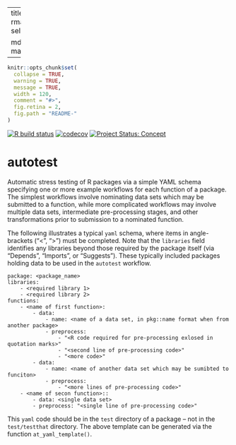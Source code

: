 
---
title: "autotest"
output:
  rmarkdown::html_vignette:
    self_contained: no

  md_document:
    variant: markdown_github
---

<!-- README.md is generated from README.Rmd. Please edit that file -->

```r
knitr::opts_chunk$set(
  collapse = TRUE,
  warning = TRUE,
  message = TRUE,
  width = 120,
  comment = "#>",
  fig.retina = 2,
  fig.path = "README-"
)
```

<!-- badges: start -->

[![R build
status](https://github.com/mpadge/autotest/workflows/R-CMD-check/badge.svg)](https://github.com/mpadge/autotest/actions?query=workflow%3AR-CMD-check)
[![codecov](https://codecov.io/gh/mpadge/autotest/branch/master/graph/badge.svg)](https://codecov.io/gh/mpadge/autotest)
[![Project Status:
Concept](https://www.repostatus.org/badges/latest/concept.svg)](https://www.repostatus.org/#concept)
<!-- badges: end -->

# autotest

Automatic stress testing of R packages via a simple YAML schema specifying one
or more example workflows for each function of a package. The simplest
workflows involve nominating data sets which may be submitted to a function,
while more complicated workflows may involve multiple data sets, intermediate
pre-processing stages, and other transformations prior to submission to
a nominated function.

The following illustrates a typical `yaml` schema, where items in
angle-brackets ("<", ">") must be completed. Note that the `libraries` field
identifies any libraries beyond those required by the package itself (via
"Depends", "Imports", or "Suggests"). These typically included packages holding
data to be used in the `autotest` workflow.

```
package: <package_name>
libraries:
    - <required library 1>
    - <required library 2>
functions:
    - <name of first function>:
        - data:
            - name: <name of a data set, in pkg::name format when from another package>
            - preprocess:
                - "<R code required for pre-processing exlosed in quotation marks>"
                - "<second line of pre-processing code>"
                - "<more code>"
        - data:
            - name: <name of another data set which may be sumibted to funciton>
            - preprocess:
                - "<more lines of pre-processing code>"
    - <name of secon function>::
        - data: <single data set>
        - preprocess: "<single line of pre-processing code>"
```

This `yaml` code should be in the `test` directory of a package -- not in the
`test/testthat` directory. The above template can be generated via the function
`at_yaml_template()`.
